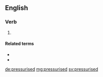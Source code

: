 ==English==

===Verb===
{{head|en|verb form}}

# {{en-past of|pressurise}}

====Related terms====
* {{l|en|pressure}}
* {{l|en|pressurize}}

[[de:pressurised]]
[[mg:pressurised]]
[[sv:pressurised]]